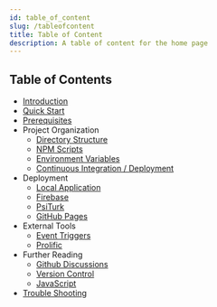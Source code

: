 ```yaml
---
id: table_of_content
slug: /tableofcontent
title: Table of Content
description: A table of content for the home page
---
```


## Table of Contents

- [Introduction](./docs)
- [Quick Start](./docs/quick_start)
- [Prerequisites](./docs/prerequisites)
- Project Organization
  - [Directory Structure](./docs/directory_structure)
  - [NPM Scripts](./docs/npm_scripts)
  - [Environment Variables](./docs/environment_variables)
  - [Continuous Integration / Deployment](./docs/ci_cd)
- Deployment
  - [Local Application](./docs/local_application)
  - [Firebase](./docs/firebase)
  - [PsiTurk](./docs/psiturk)
  - [GitHub Pages](./docs/gh_pages)
- External Tools
  - [Event Triggers](./docs/event_triggers)
  - [Prolific](./docs/prolific)
- Further Reading
  - [Github Discussions](./docs/github_discussions)
  - [Version Control](./docs/version_control)
  - [JavaScript](./docs/javascript)
- [Trouble Shooting](./docs/troubleshooting)

